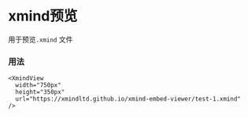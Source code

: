 # xmind预览

用于预览`.xmind` 文件

### 用法

```tsx
<XmindView
  width="750px"
  height="350px"
  url="https://xmindltd.github.io/xmind-embed-viewer/test-1.xmind"
/>
```

<XmindView
  width="750px"
  height="350px"
  url="https://xmindltd.github.io/xmind-embed-viewer/test-1.xmind"
/>
